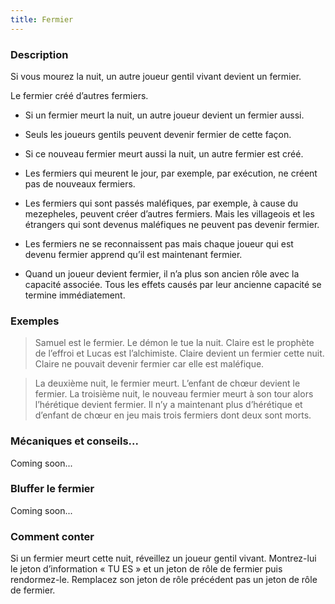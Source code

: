 ```yaml
---
title: Fermier
---
```



<Role FERMIER header />

### Description

Si vous mourez la nuit, un autre joueur gentil vivant devient un fermier.

Le fermier créé d’autres fermiers.

-   Si un fermier meurt la nuit, un autre joueur devient un fermier aussi.

-   Seuls les joueurs gentils peuvent devenir fermier de cette façon.

-   Si ce nouveau fermier meurt aussi la nuit, un autre fermier est créé.

-   Les fermiers qui meurent le jour, par exemple, par exécution, ne créent pas de nouveaux fermiers.  

-   Les fermiers qui sont passés maléfiques, par exemple, à cause du mezepheles, peuvent créer d’autres fermiers. Mais les villageois et les étrangers qui sont devenus maléfiques ne peuvent pas devenir fermier.

-   Les fermiers ne se reconnaissent pas mais chaque joueur qui est devenu fermier apprend qu’il est maintenant fermier.

-   Quand un joueur devient fermier, il n’a plus son ancien rôle avec la capacité associée. Tous les effets causés par leur ancienne capacité se termine immédiatement.

### Exemples

> Samuel est le fermier. Le démon le tue la nuit. Claire est le prophète de l’effroi et Lucas est l’alchimiste. Claire devient un fermier cette nuit. Claire ne pouvait devenir fermier car elle est maléfique.

> La deuxième nuit, le fermier meurt. L’enfant de chœur devient le fermier. La troisième nuit, le nouveau fermier meurt à son tour alors l’hérétique devient fermier. Il n’y a maintenant plus d’hérétique et d’enfant de chœur en jeu mais trois fermiers dont deux sont morts.

### Mécaniques et conseils...

Coming soon...

### Bluffer le fermier

Coming soon...

### Comment conter

Si un fermier meurt cette nuit, réveillez un joueur gentil vivant. Montrez-lui le jeton d’information « TU ES » et un jeton de rôle de fermier puis rendormez-le. Remplacez son jeton de rôle précédent pas un jeton de rôle de fermier.